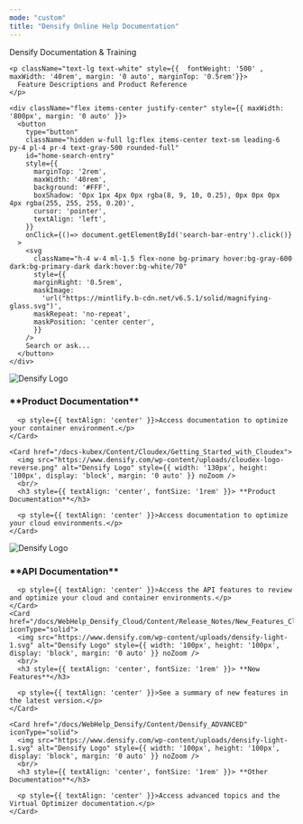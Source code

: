 ```yaml
---
mode: "custom"
title: "Densify Online Help Documentation"
---
```


<div className="relative w-full flex items-center justify-center" style={{ height: '26rem', overflow: 'hidden'}}>

<div id="background-div" className="absolute inset-0 h-full bg-gradient-to-t from-[#164e79] dark:from-[#164e79] to-[#67b7c2] to-[#000000] bg-cover bg-center"></div>

<div style={{ position: 'absolute', textAlign: 'center', padding: '0 1rem' }}>
  <div
    className="text-5xl font-bold w-full mt-12 text-white leading-[1.2] tracking-tight"
  >
   Densify Documentation & Training
  </div>

    <p className="text-lg text-white" style={{  fontWeight: '500' , maxWidth: '40rem', margin: '0 auto', marginTop: '0.5rem'}}>
      Feature Descriptions and Product Reference
    </p>

    <div className="flex items-center justify-center" style={{ maxWidth: '800px', margin: '0 auto' }}>
      <button
        type="button"
        className="hidden w-full lg:flex items-center text-sm leading-6 py-4 pl-4 pr-4 text-gray-500 rounded-full"
        id="home-search-entry"
        style={{
          marginTop: '2rem',
          maxWidth: '40rem',
          background: '#FFF',
          boxShadow: '0px 1px 4px 0px rgba(8, 9, 10, 0.25), 0px 0px 0px 4px rgba(255, 255, 255, 0.20)',
          cursor: 'pointer',
          textAlign: 'left',
        }}
        onClick={()=> document.getElementById('search-bar-entry').click()}
      >
        <svg
          className="h-4 w-4 ml-1.5 flex-none bg-primary hover:bg-gray-600 dark:bg-primary-dark dark:hover:bg-white/70"
          style={{
          marginRight: '0.5rem',
          maskImage:
            'url("https://mintlify.b-cdn.net/v6.5.1/solid/magnifying-glass.svg")',
          maskRepeat: 'no-repeat',
          maskPosition: 'center center',
          }}
        />
        Search or ask...
      </button>
    </div>
  </div>
</div>

<div className="home_card_container">
<div
  style={{maxWidth: '70rem', marginLeft: 'auto',
  marginRight: 'auto', paddingLeft: '1.25rem',
  paddingRight: '1.25rem' }}
>

  <Columns cols={2}>
    <Card href="/docs-kubex/Content/Kubex/Getting_Started_with_Kubex">
      <img src="https://www.densify.com/wp-content/uploads/kubex-logo-reverse.svg" alt="Densify Logo" style={{ width: '100px', height: '100px', display: 'block', margin: '0 auto' }} noZoom />
      <br/>
      <h3 style={{ textAlign: 'center', fontSize: '1rem' }}> **Product Documentation**</h3>

      <p style={{ textAlign: 'center' }}>Access documentation to optimize your container environment.</p>
    </Card>

    <Card href="/docs-kubex/Content/Cloudex/Getting_Started_with_Cloudex">
      <img src="https://www.densify.com/wp-content/uploads/cloudex-logo-reverse.png" alt="Densify Logo" style={{ width: '130px', height: '100px', display: 'block', margin: '0 auto' }} noZoom />
      <br/>
      <h3 style={{ textAlign: 'center', fontSize: '1rem' }}> **Product Documentation**</h3>

      <p style={{ textAlign: 'center' }}>Access documentation to optimize your cloud environments.</p>
    </Card>

  </Columns>

  <Columns cols={3}>
    <Card href="/docs-api/WebHelp_Densify_API_Cloud/Content/APIHome_Cloud" iconType="solid">
      <img src="https://www.densify.com/wp-content/uploads/densify-light-1.svg" alt="Densify Logo" style={{ width: '100px', height: '100px', display: 'block', margin: '0 auto' }} noZoom />
      <br/>
      <h3 style={{ textAlign: 'center', fontSize: '1rem' }}> **API Documentation**</h3>

      <p style={{ textAlign: 'center' }}>Access the API features to review and optimize your cloud and container environments.</p>
    </Card>
    <Card href="/docs/WebHelp_Densify_Cloud/Content/Release_Notes/New_Features_Cloud" iconType="solid">
      <img src="https://www.densify.com/wp-content/uploads/densify-light-1.svg" alt="Densify Logo" style={{ width: '100px', height: '100px', display: 'block', margin: '0 auto' }} noZoom />
      <br/>
      <h3 style={{ textAlign: 'center', fontSize: '1rem' }}> **New Features**</h3>

      <p style={{ textAlign: 'center' }}>See a summary of new features in the latest version.</p>
    </Card>

    <Card href="/docs/WebHelp_Densify/Content/Densify_ADVANCED" iconType="solid">
      <img src="https://www.densify.com/wp-content/uploads/densify-light-1.svg" alt="Densify Logo" style={{ width: '100px', height: '100px', display: 'block', margin: '0 auto' }} noZoom />
      <br/>
      <h3 style={{ textAlign: 'center', fontSize: '1rem' }}> **Other Documentation**</h3>

      <p style={{ textAlign: 'center' }}>Access advanced topics and the Virtual Optimizer documentation.</p>
    </Card>
  </Columns>

</div>
</div>